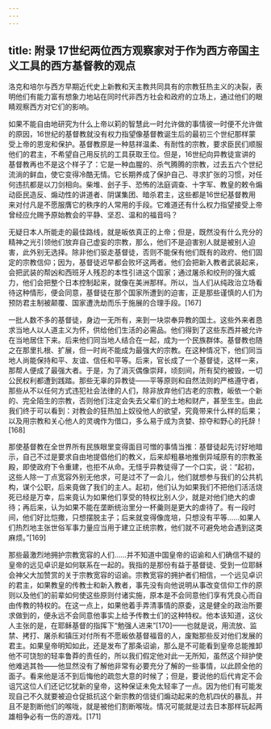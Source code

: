 ```yaml
---
---
---
```

title: 附录 17世纪两位西方观察家对于作为西方帝国主义工具的西方基督教的观点
---




洛克和培尔与西方早期近代史上新教和天主教共同具有的宗教狂热主义的决裂，表明他们有能力富有想象力地站在同时代非西方社会和政府的立场上，通过他们的眼睛观察西方对它们的影响。

如果不能自由地研究为什么上帝以筣的智慧此一时允许做的事情彼一时便不允许做的原因，16世纪的基督教就没有权力指望像基督教诞生后的最初三个世纪那样蒙受上帝的恩宠和保护。基督教原是一种慈祥温柔、有耐性的宗教，要求臣民们顺服他们的君主，不希望自己用反抗的工具获取王位。但是，16世纪向异教徒宣讲的基督教再也不是这个样子了：它是一种血腥的、杀气腾腾的宗教，过去五六个世纪流淌的鲜血，使它变得冷酷无情。它长期养成了保护自己、寻求扩张的习惯，对任何违抗都是以刀剑相向。柴堆、刽子手、恐怖的法庭调查、十字军、教皇的敕令煽动臣民造反、煽动性的讲道者、阴谋集团、暗杀君主，这些都是16世纪基督教用来对付凡是不愿服膺它的秩序的人常用的手段。它难道还有什么权力指望接受上帝曾经应允赐予原始教会的平静、坚忍、温和的福音吗？

无疑日本人所能走的最佳路线，就是皈依真正的上帝；但是，既然没有什么充分的精神之光引领他们放弃自己虚妄的宗教，那么，他们不是迫害别人就是被别人迫害，此外别无选择。除非他们驱走基督徒，否则不能保有他们既有的政府、他们固定的宗教信仰；因为，基督徒迟早都会败坏这两者。他们会把新入教者武装起来，会把武装的帮凶和西班牙人残忍的本性引进这个国家；通过屠杀和绞刑的强大威力，他们会把整个日本控制起来，就像在美洲那样。所以，当人们从纯政治立场看待这种情形，便会同意，基督徒在那个国家所遭到的迫害，正是那些谨慎的人们为预防君主制被颠覆、国家遭洗劫而乐于施展的合理手段。[167]

一批人数不多的基督徒，身边一无所有，来到一块崇奉异教的国土。这些外来者恳求当地人以人道主义为怀，供给他们生活的必需品。他们得到了这些东西并被允许在当地居住下来。后来他们同当地人结合在一起，成为一个民族群体。基督教也随之在那里扎根、扩展，但一时尚不能成为最强大的宗教。在这种情况下，他们同当地人尚能保持和平、友谊、信任和平等。后来，官长成了一个基督徒，这样一来，那帮人便成了最强大者。于是，为了消灭偶像崇拜，顷刻间，所有契约被毁，一切公民权利都遭到践踏。那些无辜的异教徒——平等原则和自然法则的严格遵守者，那些从不以任何方式违犯社会法律的人们，除非放弃他们古老的宗教，皈依一个新的、完全陌生的宗教，否则他们注定会失去父辈们的土地和财产，甚至生生。由此我们终于可以看到：对教会的狂热加上奴役他人的欲望，究竟带来什么样的后果；以及用宗教和关心他人的灵魂作为借口，多么易于成为贪婪、掠夺和野心的托辞！[168]

那使基督教在全世界所有民族眼里变得面目可憎的事情当推：基督徒起先讨好地暗示，自己不过是要求自由地提倡他们的教义，后来却粗暴地推倒异域原有的宗教圣殿，即使政府下令重建，也拒不从命。无怪乎异教徒得了一个口实，说：“起初，这些人除一丁点宽容外别无他求，可是过不了一会儿，他们就想参与我们的公共机构，谋个公职，后来竟做了我们的主人。起初，他们认为如果我们不把他们活活烧死已经是万幸，后来竟认为如果他们享受的特权比别人少，就是对他们绝大的虐待；再后来，认为如果不能在垄断统治里分一杯羹则是更大的虐待了。有一段时间，他们好比恺撒，只想摆脱主子；后来就变得像庞培，只想没有平等……如果人们热烈地主张世俗军事力量应当用于建立正统宗教，他们就不可避免地会遇到这类麻烦。”[169]

那些最激烈地拥护宗教宽容的人们……并不知道中国皇帝的诏谕和人们确信不疑的皇帝的远见卓识是如何联系在一起的。我指的是那份有益于基督徒、受到一位耶稣会神父大加赞赏的关于宗教宽容的诏谕。宗教宽容的拥护者们相信，一个远见卓识的君主，如果教皇的传教士和新入教者，事先没有向他说明从事改变信仰工作的原则以及他们的前辈如何使这些原则付诸实施，原本是不会同意他们享有凭良心而自由传教的特权的。在这一点上，如果他着手弄清事情的原委，这是健全的政治所要求做到的，便永远不会同意他事实上给予传教士们的这种特权。他本该知道，这伙人主张的是，在耶稣基督的指挥下“勉强人进来”[170]——也就是说，用流放、监禁、拷打、屠杀和镇压对付所有不愿皈依基督福音的人，废黜那些反对他们发展的君主。如果皇帝明知如此，还是发布了那条诏谕，那么是不可能看到皇帝总能推卸他不可饶恕的轻率鲁莽的责任的，所以我们假定他对此一无所知，虽然这个辩护使他难逃其咎——他显然没有了解他非常有必要充分了解的一些事情，以此顾全他的面子。看来他是活不到后悔他的疏忽大意的时候了；但是，要说他的后代肯定不会诅咒这位人们还记忆犹新的皇帝，这种保证未免太轻率了一点。因为他们有可能发现自己不久就要被迫仓促抵抗这个新宗教的信徒们煽动起来的危机四伏的暴乱，并且不是割断他们的喉咙，就是被他们割断喉咙。情况可能就是过去日本那样玩起两雄相争必有一伤的游戏。[171]